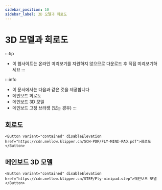 ```yaml
---
sidebar_position: 10
sidebar_label: 3D 모델과 회로도
---
```




# 3D 모델과 회로도


:::tip
* 이 웹사이트는 온라인 미리보기를 지원하지 않으므로 다운로드 후 직접 미리보기하세요
:::

:::info
* 이 문서에서는 다음과 같은 것을 제공합니다
* 메인보드 회로도
* 메인보드 3D 모델
* 메인보드 고정 브라켓 (있는 경우)
:::

## 회로도

    <Button variant="contained" disableElevation href="https://cdn.mellow.klipper.cn/SCH-PDF/FLY-MINI-PAD.pdf">회로도</Button>


## 메인보드 3D 모델

    <Button variant="contained" disableElevation href="https://cdn.mellow.klipper.cn/STEP/Fly-minipad.step">메인보드 모델</Button>
